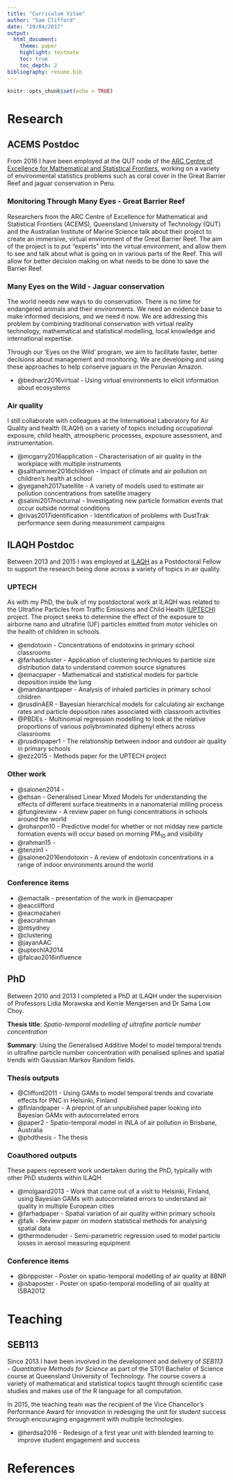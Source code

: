 ```yaml
---
title: "Curriculum Vitae"
author: "Sam Clifford"
date: "29/04/2017"
output:
  html_document:
    theme: paper
    highlight: textmate
    toc: true
    toc_depth: 2
bibliography: resume.bib
---
```


```r
knitr::opts_chunk$set(echo = TRUE)
```

# Research 

## ACEMS Postdoc {.tabset .tabset-fade }

From 2016 I have been employed at the QUT node of the [ARC Centre of Excellence for Mathematical and Statistical Frontiers](http://acems.org.au/), working on a variety of environmental statistics problems such as coral cover in the Great Barrier Reef and jaguar conservation in Peru.

### Monitoring Through Many Eyes - Great Barrier Reef

Researchers from the ARC Centre of Excellence for Mathematical and Statistical Frontiers (ACEMS), Queensland University of Technology (QUT) and the Australian Institute of Marine Science talk about their project to create an immersive, virtual environment of the Great Barrier Reef. The aim of the project is to put "experts" into the virtual environment, and allow them to see and talk about what is going on in various parts of the Reef. This will allow for better decision making on what needs to be done to save the Barrier Reef.

### Many Eyes on the Wild - Jaguar conservation

The world needs new ways to do conservation. There is no time for endangered animals and their environments. We need an evidence base to make informed decisions, and we need it now. We are addressing this problem by combining traditional conservation with virtual reality technology, mathematical and statistical modelling, local knowledge and international expertise. 

Through our ‘Eyes on the Wild’ program, we aim to facilitate faster, better decisions about management and monitoring.  We are developing and using these approaches to help conserve jaguars  in the Peruvian Amazon.

* @bednarz2016virtual - Using virtual environments to elicit information about ecosystems

### Air quality

I still collaborate with colleagues at the International Laboratory for Air Quality and health (ILAQH) on a variety of topics including occupational exposure, child health, atmospheric processes, exposure assessment, and instrumentation.

* @mcgarry2016application - Characterisation of air quality in the workplace with multiple instruments
* @salthammer2016children - Impact of climate and air pollution on children's health at school
* @yeganeh2017satellite - A variety of models used to estimate air pollution concentrations from satellite imagery
* @salimi2017nocturnal - Investigating new particle formation events that occur outside normal conditions
* @rivas2017identification - Identification of problems with DustTrak performance seen during measurement campaigns


## ILAQH Postdoc {.tabset .tabset-fade }

Between 2013 and 2015 I was employed at  [ILAQH](https://www.qut.edu.au/research/our-research/institutes-centres-and-research-groups/international-laboratory-for-air-quality-and-health) as a Postdoctoral Fellow to support the research being done across a variety of topics in air quality.

### UPTECH

As with my PhD, the bulk of my postdoctoral work at ILAQH was related to the Ultrafine Particles from Traffic Emissions and Child Health  ([UPTECH](https://www.qut.edu.au/research/research-projects/uptech)) project. The project seeks to determine the effect of the exposure to airborne nano and ultrafine (UF) particles emitted from motor vehicles on the health of children in schools.

* @endotoxin - Concentrations of endotoxins in primary school classrooms
* @farhadcluster - Application of clustering techniques to particle size distribution data to understand common source signatures
* @emacpaper - Mathematical and statistical models for particle deposition inside the lung
* @mandanantpaper - Analysis of inhaled particles in primary school children
* @rusdinAER - Bayesian hierarchical models for calculating air exchange rates and particle deposition rates associated with classroom activities
* @PBDEs - Multinomial regression modelling to look at the relative proportions of various polybrominated diphenyl ethers across classrooms
* @rusdinpaper1 - The relationship between indoor and outdoor air quality in primary schools
* @ezz2015 - Methods paper for the UPTECH project


### Other work

* @salonen2014 - 
* @ehsan - Generalised Linear Mixed Models for understanding the effects of different surface treatments in a nanomaterial milling process
* @fungireview - A review paper on fungi concentrations in schools around the world
* @rohanpm10 - Predictive model for whether or not midday new particle formation events will occur based on morning PM$_{10}$ and visibility
* @rahman15 -
* @tenzin1 - 
* @salonen2016endotoxin - A review of endotoxin concentrations in a range of indoor environments around the world


### Conference items
* @emactalk - presentation of the work in @emacpaper
* @eacclifford
* @eacmazaheri
* @eacrahman
* @ntsydney
* @clustering
* @jayanAAC
* @uptechIA2014
* @falcao2016influence

## PhD {.tabset .tabset-fade }

Between 2010 and 2013 I completed a PhD at ILAQH under the supervision of Professors Lidia Morawska and Kerrie Mengersen and Dr Sama Low Choy.

**Thesis title**: _Spatio-temporal modelling of ultrafine particle number concentration_

**Summary**: Using the Generalised Additive Model to model temporal trends in ultrafine particle number concentration with penalised splines and spatial trends with Gaussian Markov Random fields.

### Thesis outputs

* @Clifford2011 - Using GAMs to model temporal trends and covariate effects for PNC in Helsinki, Finland
* @finlandpaper - A preprint of an unpublished paper looking into Bayesian GAMs with autocorrelated errors
* @paper2 - Spatio-temporal model in INLA of air pollution in Brisbane, Australia
* @phdthesis - The thesis

### Coauthored outputs

These papers represent work undertaken during the PhD, typically with other PhD students within ILAQH

* @molgaard2013 - Work that came out of a visit to Helsinki, Finland, using Bayesian GAMs with autocorrelated errors to understand air quality in multiple European cities
* @farhadpaper - Spatial variation of air quality within primary schools
* @falk - Review paper on modern statistical methods for analysing spatial data
* @thermodenuder - Semi-parametric regression used to model particle losses in aerosol measuring equipment

### Conference items
* @bnpposter - Poster on spatio-temporal modelling of air quality at 8BNP
* @isbaposter - Poster on spatio-temporal modelling of air quality at ISBA2012

# Teaching

## SEB113

Since 2013 I have been involved in the development and delivery of *SEB113 - Quantitative Methods for Science* as part of the ST01 Bachelor of Science course at Queensland University of Technology. The course covers a variety of mathematical and statistical topics taught through scientific case studies and makes use of the R language for all computation.

In 2015, the teaching team was the recipient of the Vice Chancellor's Performance Award for innovation in redesiging the unit for student success through encouraging engagement with multiple technologies.

* @herdsa2016 - Redesign of a first year unit with blended learning to improve student engagement and success

# References
